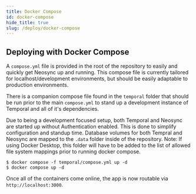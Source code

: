 ```yaml
---
title: Docker Compose
id: docker-compose
hide_title: true
slug: /deploy/docker-compose
---
```



<DocPageHeader title="Deploy with Docker Compose" />

## Deploying with Docker Compose

A `compose.yml` file is provided in the root of the repository to easily and quickly get Neosync up and running.
This compose file is currently tailored for localhost/development environments, but should be easily adaptable to production environments.

There is a companion compose file found in the `temporal` folder that should be run prior to the main `compose.yml` to stand up a development instance of Temporal and all of it's dependencies.

Due to being a development focused setup, both Temporal and Neosync are started up without Authentication enabled. This is done to simplify configuration and standup time.
Database volumes for both Tempral and Neosync are mapped to the `.data` folder inside of the repository. Note: If using Docker Desktop, this folder will have to be added to the list of allowed file system mappings prior to running docker compose.

```
$ docker compose -f temporal/compose.yml up -d
$ docker compose up -d
```

Once all of the containers come online, the app is now routable via `http://localhost:3000`.
